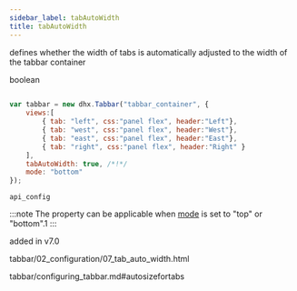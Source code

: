 ```yaml
---
sidebar_label: tabAutoWidth
title: tabAutoWidth
---
```



          


<Short>
 
defines whether the width of tabs is automatically adjusted to the width of the tabbar container





</Short>



<Type>
 boolean


</Type>


~~~js
 
var tabbar = new dhx.Tabbar("tabbar_container", {
    views:[
        { tab: "left", css:"panel flex", header:"Left"},
        { tab: "west", css:"panel flex", header:"West"},
        { tab: "east", css:"panel flex", header:"East"},
        { tab: "right", css:"panel flex", header:"Right" }
    ],
    tabAutoWidth: true, /*!*/
    mode: "bottom"
});


~~~
	api_config

<Descr>
 
:::note
The property can be applicable when [mode](/tabbar/api/tabbar_mode_config) is set to "top" or "bottom".1
:::


</Descr>


 added in v7.0

 tabbar/02_configuration/07_tab_auto_width.html

 tabbar/configuring_tabbar.md#autosizefortabs